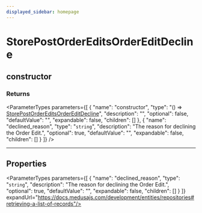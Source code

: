 ```yaml
---
displayed_sidebar: homepage
---
```



# StorePostOrderEditsOrderEditDecline

## constructor

### Returns

<ParameterTypes parameters={[
  {
    "name": "constructor",
    "type": "() => [StorePostOrderEditsOrderEditDecline](medusa.StorePostOrderEditsOrderEditDecline.mdx)",
    "description": "",
    "optional": false,
    "defaultValue": "",
    "expandable": false,
    "children": []
  },
  {
    "name": "declined_reason",
    "type": "`string`",
    "description": "The reason for declining the Order Edit.",
    "optional": true,
    "defaultValue": "",
    "expandable": false,
    "children": []
  }
]} />

___

## Properties

<ParameterTypes parameters={[
  {
    "name": "declined_reason",
    "type": "`string`",
    "description": "The reason for declining the Order Edit.",
    "optional": true,
    "defaultValue": "",
    "expandable": false,
    "children": []
  }
]} expandUrl="https://docs.medusajs.com/development/entities/repositories#retrieving-a-list-of-records"/>
